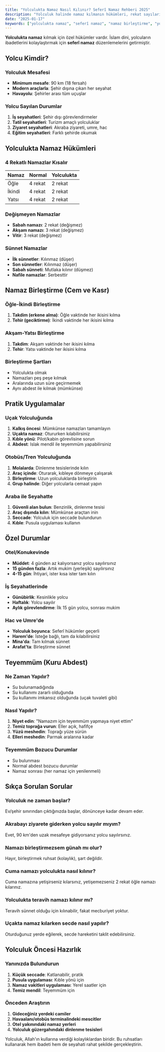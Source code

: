```yaml
---
title: "Yolculukta Namaz Nasıl Kılınır? Seferî Namaz Rehberi 2025"
description: "Yolculuk halinde namaz kılmanın hükümleri, rekat sayıları, birleştirme kuralları ve pratik uygulamalar."
date: "2025-01-17"
keywords: ["yolculukta namaz", "seferî namaz", "namaz birleştirme", "yolcu namazı", "kısa namaz"]
---
```


**Yolculukta namaz** kılmak için özel hükümler vardır. İslam dini, yolcuların ibadetlerini kolaylaştırmak için **seferî namaz** düzenlemelerini getirmiştir.

## Yolcu Kimdir?

### Yolculuk Mesafesi
- **Minimum mesafe**: 90 km (18 fersah)
- **Modern araçlarla**: Şehir dışına çıkan her seyahat
- **Havayolu**: Şehirler arası tüm uçuşlar

### Yolcu Sayılan Durumlar
1. **İş seyahatleri**: Şehir dışı görevlendirmeler
2. **Tatil seyahatleri**: Turizm amaçlı yolculuklar
3. **Ziyaret seyahatleri**: Akraba ziyareti, umre, hac
4. **Eğitim seyahatleri**: Farklı şehirde okumak

## Yolculukta Namaz Hükümleri

### 4 Rekatlı Namazlar Kısalır
| Namaz | Normal | Yolculukta |
|-------|--------|------------|
| Öğle | 4 rekat | 2 rekat |
| İkindi | 4 rekat | 2 rekat |
| Yatsı | 4 rekat | 2 rekat |

### Değişmeyen Namazlar
- **Sabah namazı**: 2 rekat (değişmez)
- **Akşam namazı**: 3 rekat (değişmez)
- **Vitir**: 3 rekat (değişmez)

### Sünnet Namazlar
- **İlk sünnetler**: Kılınmaz (düşer)
- **Son sünnetler**: Kılınmaz (düşer)
- **Sabah sünneti**: Mutlaka kılınır (düşmez)
- **Nafile namazlar**: Serbesttir

## Namaz Birleştirme (Cem ve Kasr)

### Öğle-İkindi Birleştirme
1. **Takdim (erkene alma)**: Öğle vaktinde her ikisini kılma
2. **Tehir (geciktirme)**: İkindi vaktinde her ikisini kılma

### Akşam-Yatsı Birleştirme
1. **Takdim**: Akşam vaktinde her ikisini kılma
2. **Tehir**: Yatsı vaktinde her ikisini kılma

### Birleştirme Şartları
- Yolculukta olmak
- Namazları peş peşe kılmak
- Aralarında uzun süre geçirmemek
- Aynı abdest ile kılmak (mümkünse)

## Pratik Uygulamalar

### Uçak Yolculuğunda
1. **Kalkış öncesi**: Mümkünse namazları tamamlayın
2. **Uçakta namaz**: Otururken kılabilirsiniz
3. **Kıble yönü**: Pilot/kabin görevlisine sorun
4. **Abdest**: Islak mendil ile teyemmüm yapabilirsiniz

### Otobüs/Tren Yolculuğunda
1. **Molalarda**: Dinlenme tesislerinde kılın
2. **Araç içinde**: Oturarak, kıbleye dönmeye çalışarak
3. **Birleştirme**: Uzun yolculuklarda birleştirin
4. **Grup halinde**: Diğer yolcularla cemaat yapın

### Araba ile Seyahatte
1. **Güvenli alan bulun**: Benzinlik, dinlenme tesisi
2. **Araç dışında kılın**: Mümkünse araçtan inin
3. **Seccade**: Yolculuk için seccade bulundurun
4. **Kıble**: Pusula uygulaması kullanın

## Özel Durumlar

### Otel/Konukevinde
- **Müddet**: 4 günden az kalıyorsanız yolcu sayılırsınız
- **15 günden fazla**: Artık mukim (yerleşik) sayılırsınız
- **4-15 gün**: İhtiyari, ister kısa ister tam kılın

### İş Seyahatlerinde
- **Günübirlik**: Kesinlikle yolcu
- **Haftalık**: Yolcu sayılır
- **Aylık görevlendirme**: İlk 15 gün yolcu, sonrası mukim

### Hac ve Umre'de
- **Yolculuk boyunca**: Seferî hükümler geçerli
- **Harem'de**: İsteğe bağlı, tam da kılabilirsiniz
- **Mina'da**: Tam kılmak sünnet
- **Arafat'ta**: Birleştirme sünnet

## Teyemmüm (Kuru Abdest)

### Ne Zaman Yapılır?
- Su bulunamadığında
- Su kullanımı zararlı olduğunda
- Su kullanımı imkansız olduğunda (uçak tuvaleti gibi)

### Nasıl Yapılır?
1. **Niyet edin**: "Namazım için teyemmüm yapmaya niyet ettim"
2. **Temiz toprağa vurun**: Eller açık, hafifçe
3. **Yüzü meshedin**: Toprağı yüze sürün
4. **Elleri meshedin**: Parmak aralarına kadar

### Teyemmüm Bozucu Durumlar
- Su bulunması
- Normal abdest bozucu durumlar
- Namaz sonrası (her namaz için yenilenmeli)

## Sıkça Sorulan Sorular

### Yolculuk ne zaman başlar?
Ev/şehir sınırından çıktığınızda başlar, dönünceye kadar devam eder.

### Akrabayı ziyarete giderken yolcu sayılır mıyım?
Evet, 90 km'den uzak mesafeye gidiyorsanız yolcu sayılırsınız.

### Namazı birleştirmezsem günah mı olur?
Hayır, birleştirmek ruhsat (kolaylık), şart değildir.

### Cuma namazı yolculukta nasıl kılınır?
Cuma namazına yetişirseniz kılarsınız, yetişemezseniz 2 rekat öğle namazı kılarınız.

### Yolculukta teravih namazı kılınır mı?
Teravih sünnet olduğu için kılınabilir, fakat mecburiyet yoktur.

### Uçakta namaz kılarken secde nasıl yapılır?
Oturduğunuz yerde eğilerek, secde hareketini taklit edebilirsiniz.

## Yolculuk Öncesi Hazırlık

### Yanınızda Bulundurun
1. **Küçük seccade**: Katlanabilir, pratik
2. **Pusula uygulaması**: Kıble yönü için
3. **Namaz vakitleri uygulaması**: Yerel saatler için
4. **Temiz mendil**: Teyemmüm için

### Önceden Araştırın
1. **Gideceğiniz yerdeki camiler**
2. **Havaalanı/otobüs terminalindeki mescitler**
3. **Otel yakınındaki namaz yerleri**
4. **Yolculuk güzergahındaki dinlenme tesisleri**

Yolculuk, Allah'ın kullarına verdiği kolaylıklardan biridir. Bu ruhsatları kullanarak hem ibadeti hem de seyahati rahat şekilde gerçekleştirin.